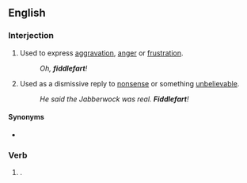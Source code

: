==English==

===Interjection===
{{en-interj}}

# Used to express [[aggravation]], [[anger]] or [[frustration]].
#: ''Oh, '''fiddlefart'''!''
# Used as a dismissive reply to [[nonsense]] or something [[unbelievable]].
#: ''He said the Jabberwock was real. '''Fiddlefart'''!''

====Synonyms====
* {{l|en|nonsense}}

===Verb===
{{en-verb}}

# {{synonym of|en|waste time}}.
#: {{ux|en|Stop '''fiddlefarting''' around and come to supper!}}